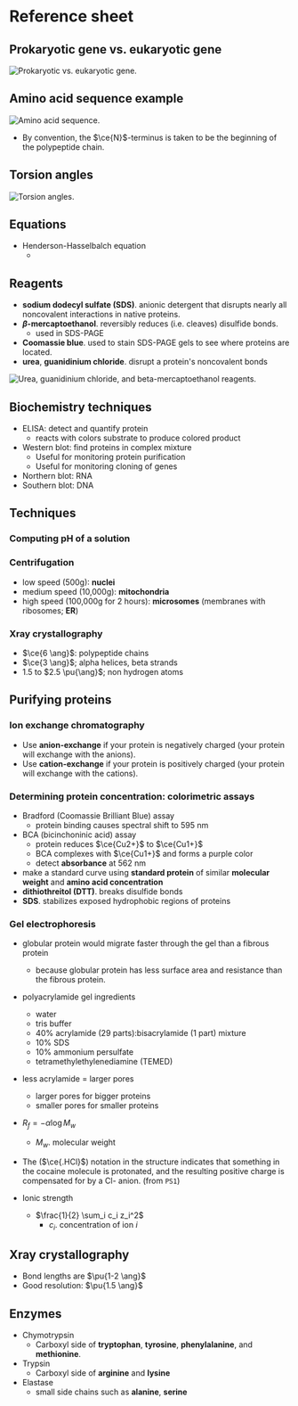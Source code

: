 # Reference sheet

## Prokaryotic gene vs. eukaryotic gene

![Prokaryotic vs. eukaryotic gene.](./pro-eu-gene.png)

## Amino acid sequence example

![Amino acid sequence.](./aaseq.png)

- By convention, the $\ce{N}$-terminus is taken to be the beginning of the polypeptide chain.

## Torsion angles

![Torsion angles.](./phi-psi.png)

## Equations
- Henderson-Hasselbalch equation
    - <C chem="\PH = \p{K_a} + \log \dfrac{\ce{[A-]}}{\ce{[HA]}}" />

## Reagents
- **sodium dodecyl sulfate (SDS)**. anionic detergent that disrupts nearly all noncovalent interactions in native proteins.
- **$\beta$-mercaptoethanol**. reversibly reduces (i.e. cleaves) disulfide bonds.
    - used in SDS-PAGE
- **Coomassie blue**. used to stain SDS-PAGE gels to see where proteins are located.
- **urea**, **guanidinium chloride**. disrupt a protein's noncovalent bonds

![Urea, guanidinium chloride, and beta-mercaptoethanol reagents.](./reagents1.png)

## Biochemistry techniques
- ELISA: detect and quantify protein
    - reacts with colors substrate to produce colored product
- Western blot: find proteins in complex mixture
    - Useful for monitoring protein purification
    - Useful for monitoring cloning of genes
- Northern blot: RNA
- Southern blot: DNA

## Techniques

### Computing pH of a solution

### Centrifugation
- low speed (500g): **nuclei**
- medium speed (10,000g): **mitochondria**
- high speed (100,000g for 2 hours): **microsomes** (membranes with ribosomes; **ER**)

### Xray crystallography
- $\ce{6 \ang}$: polypeptide chains
- $\ce{3 \ang}$; alpha helices, beta strands
- $1.5$ to $2.5 \pu{\ang}$; non hydrogen atoms

## Purifying proteins

### Ion exchange chromatography
- Use **anion-exchange** if your protein is negatively charged (your protein will exchange with the anions).
- Use **cation-exchange** if your protein is positively charged (your protein will exchange with the cations).

### Determining protein concentration: colorimetric assays
- Bradford (Coomassie Brilliant Blue) assay
    - protein binding causes spectral shift to 595 nm
- BCA (bicinchoninic acid) assay
    - protein reduces $\ce{Cu2+}$ to $\ce{Cu1+}$
    - BCA complexes with $\ce{Cu1+}$ and forms a purple color
    - detect **absorbance** at 562 nm
- make a standard curve using **standard protein** of similar **molecular weight** and **amino acid concentration**
- **dithiothreitol (DTT)**. breaks disulfide bonds
- **SDS**. stabilizes exposed hydrophobic regions of proteins

### Gel electrophoresis
- globular protein would migrate faster through the gel than a fibrous protein
    - because globular protein has less surface area and resistance than the fibrous protein.
- polyacrylamide gel ingredients
    - water
    - tris buffer
    - 40% acrylamide (29 parts):bisacrylamide (1 part) mixture
    - 10% SDS
    - 10% ammonium persulfate
    - tetramethylethylenediamine (TEMED)
- less acrylamide = larger pores
    - larger pores for bigger proteins
    - smaller pores for smaller proteins
- $R_f = -\alpha \log M_w$
    - $M_w$. molecular weight

- The ($\ce{.HCl}$) notation in the structure indicates that something in the cocaine molecule is protonated, and the resulting positive charge is compensated for by a Cl- anion. (from `PS1`)

- Ionic strength
    - $\frac{1}{2} \sum_i c_i z_i^2$
        - $c_i$. concentration of ion $i$

## Xray crystallography
- Bond lengths are $\pu{1-2 \ang}$
- Good resolution: $\pu{1.5 \ang}$

## Enzymes
- Chymotrypsin
    - Carboxyl side of **tryptophan**, **tyrosine**, **phenylalanine**, and **methionine**.
- Trypsin
    - Carboxyl side of **arginine** and **lysine**
- Elastase
    - small side chains such as **alanine**, **serine**
